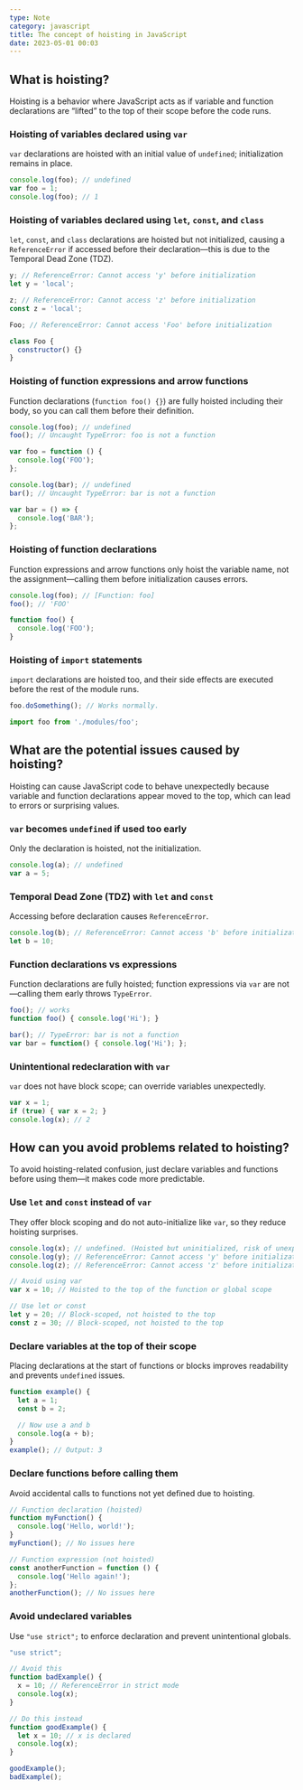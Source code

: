 ```yaml
---
type: Note
category: javascript
title: The concept of hoisting in JavaScript
date: 2023-05-01 00:03
---
```


## What is hoisting?
Hoisting is a behavior where JavaScript acts as if variable and function declarations are “lifted” to the top of their scope before the code runs.
### Hoisting of variables declared using `var`
`var` declarations are hoisted with an initial value of `undefined`; initialization remains in place.

```javascript
console.log(foo); // undefined
var foo = 1;
console.log(foo); // 1
```

### Hoisting of variables declared using `let`, `const`, and `class`
`let`, `const`, and `class` declarations are hoisted but not initialized, causing a `ReferenceError` if accessed before their declaration—this is due to the Temporal Dead Zone (TDZ).

```javascript
y; // ReferenceError: Cannot access 'y' before initialization
let y = 'local';

z; // ReferenceError: Cannot access 'z' before initialization
const z = 'local';

Foo; // ReferenceError: Cannot access 'Foo' before initialization

class Foo {
  constructor() {}
}
```

### Hoisting of function expressions and arrow functions
Function declarations (`function foo() {}`) are fully hoisted including their body, so you can call them before their definition.

```javascript
console.log(foo); // undefined
foo(); // Uncaught TypeError: foo is not a function

var foo = function () {
  console.log('FOO');
};

console.log(bar); // undefined
bar(); // Uncaught TypeError: bar is not a function

var bar = () => {
  console.log('BAR');
};
```

### Hoisting of function declarations
Function expressions and arrow functions only hoist the variable name, not the assignment—calling them before initialization causes errors.

```javascript
console.log(foo); // [Function: foo]
foo(); // 'FOO'

function foo() {
  console.log('FOO');
}
```

### Hoisting of `import` statements
`import` declarations are hoisted too, and their side effects are executed before the rest of the module runs.

```javascript
foo.doSomething(); // Works normally.

import foo from './modules/foo';
```

## What are the potential issues caused by hoisting?
Hoisting can cause JavaScript code to behave unexpectedly because variable and function declarations appear moved to the top, which can lead to errors or surprising values.
### `var` becomes `undefined` if used too early
Only the declaration is hoisted, not the initialization.

```javascript
console.log(a); // undefined  
var a = 5;
```

### **Temporal Dead Zone (TDZ) with** **`let`** **and** **`const`**
Accessing before declaration causes `ReferenceError`.

```javascript
console.log(b); // ReferenceError: Cannot access 'b' before initialization  
let b = 10;
```

### Function declarations vs expressions
Function declarations are fully hoisted; function expressions via `var` are not—calling them early throws `TypeError`.

```javascript
foo(); // works
function foo() { console.log('Hi'); }

bar(); // TypeError: bar is not a function
var bar = function() { console.log('Hi'); };
```

### Unintentional redeclaration with `var`
`var` does not have block scope; can override variables unexpectedly.

```javascript
var x = 1;
if (true) { var x = 2; }
console.log(x); // 2
```

## How can you avoid problems related to hoisting?
To avoid hoisting-related confusion, just declare variables and functions before using them—it makes code more predictable.
### Use `let` and `const` instead of `var`
They offer block scoping and do not auto-initialize like `var`, so they reduce hoisting surprises.

```javascript
console.log(x); // undefined. (Hoisted but uninitialized, risk of unexpected behavior)
console.log(y); // ReferenceError: Cannot access 'y' before initialization. (Not hoisted)
console.log(z); // ReferenceError: Cannot access 'z' before initialization. (Not hoisted)

// Avoid using var
var x = 10; // Hoisted to the top of the function or global scope

// Use let or const
let y = 20; // Block-scoped, not hoisted to the top
const z = 30; // Block-scoped, not hoisted to the top
```

### Declare variables at the top of their scope
Placing declarations at the start of functions or blocks improves readability and prevents `undefined` issues.

```javascript
function example() {
  let a = 1;
  const b = 2;

  // Now use a and b
  console.log(a + b);
}
example(); // Output: 3
```

### Declare functions before calling them
Avoid accidental calls to functions not yet defined due to hoisting.

```javascript
// Function declaration (hoisted)
function myFunction() {
  console.log('Hello, world!');
}
myFunction(); // No issues here

// Function expression (not hoisted)
const anotherFunction = function () {
  console.log('Hello again!');
};
anotherFunction(); // No issues here
```

### Avoid undeclared variables
Use `"use strict";` to enforce declaration and prevent unintentional globals.

```javascript
"use strict";

// Avoid this
function badExample() {
  x = 10; // ReferenceError in strict mode
  console.log(x);
}

// Do this instead
function goodExample() {
  let x = 10; // x is declared
  console.log(x);
}

goodExample();
badExample();
```